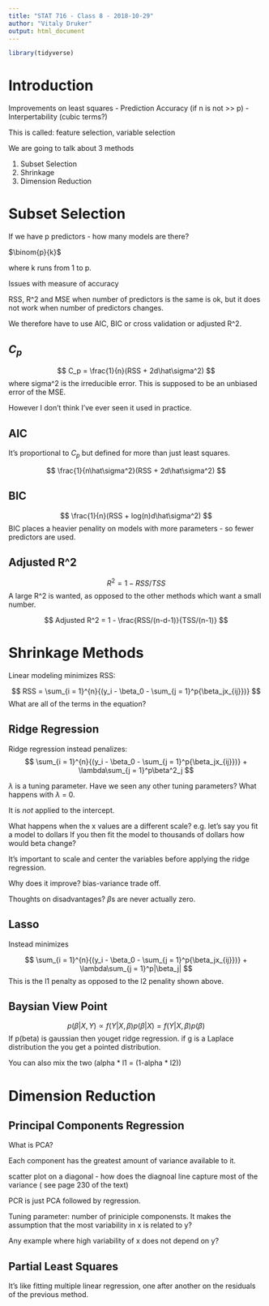 ```yaml
---
title: "STAT 716 - Class 8 - 2018-10-29"
author: "Vitaly Druker"
output: html_document
---
```

 
 
```r
library(tidyverse)
```


# Introduction

Improvements on least squares
 - Prediction Accuracy (if n is not >> p)
 - Interpertability (cubic terms?)
 
 This is called: feature selection, variable selection
 
 We are going to talk about 3 methods
 
 1. Subset Selection
 2. Shrinkage
 3. Dimension Reduction
 
 
# Subset Selection
 If we have p predictors - how many models are there?
 
 $\binom{p}{k}$
  
where k runs from 1 to p.
 
 Issues with measure of accuracy
 
 
RSS, R^2 and MSE when number of predictors is the same is ok, but it does not work when number of predictors changes.

We therefore have to use AIC, BIC or cross validation or adjusted R^2.

## $C_p$

$$
C_p = \frac{1}{n}(RSS + 2d\hat\sigma^2)
$$
 where sigma^2 is the irreducible error. This is supposed to be an unbiased error of the MSE.
 
 However I don't think I've ever seen it used in practice.
 
## AIC
 
 It's proportional to $C_p$ but defined for more than just least squares.
 
 
 $$
 \frac{1}{n\hat\sigma^2}(RSS + 2d\hat\sigma^2)
 $$
 
## BIC

$$
\frac{1}{n}(RSS + log(n)d\hat\sigma^2)
$$
BIC places a heavier penality on models with more parameters - so fewer predictors are used.

## Adjusted R^2

$$
R^2 = 1 - RSS/TSS
$$
A large R^2 is wanted, as opposed to the other methods which want a small number.

$$
Adjusted R^2 = 1 - \frac{RSS/(n-d-1)}{TSS/(n-1)}
$$

# Shrinkage Methods


Linear modeling minimizes RSS:

$$
RSS = \sum_{i = 1}^{n}{(y_i - \beta_0 - \sum_{j = 1}^p{\beta_jx_{ij}})}
$$
What are all of the terms in the equation?

## Ridge Regression

Ridge regression instead penalizes:
$$
\sum_{i = 1}^{n}{(y_i - \beta_0 - \sum_{j = 1}^p{\beta_jx_{ij}})} + \lambda\sum_{j = 1}^p\beta^2_j
$$

$\lambda$ is a tuning parameter. Have we seen any other tuning parameters? What happens with $\lambda$ = 0.

It is _not_ applied to the intercept.

What happens when the x values are a different scale?
e.g. let's say you fit a model to dollars
If you then fit the model to thousands of dollars how would beta change?

It's important to scale and center the variables before applying the ridge regression.

Why does it improve? bias-variance trade off.

Thoughts on disadvantages?
$\beta$s are never actually zero.

## Lasso

Instead minimizes

$$
\sum_{i = 1}^{n}{(y_i - \beta_0 - \sum_{j = 1}^p{\beta_jx_{ij}})} + \lambda\sum_{j = 1}^p|\beta_j|
$$
This is the l1 penalty as opposed to the l2 penality shown above.

## Baysian View Point

$$
p(\beta|X,Y) \propto f(Y|X,\beta)p(\beta|X) = f(Y|X,\beta)p(\beta)
$$
If p(beta) is gaussian then youget ridge regression.
if g is a Laplace distribution the you get a pointed distribution.


You can also mix the two (alpha * l1 = (1-alpha * l2))

# Dimension Reduction

## Principal Components Regression

What is PCA?

Each component has the greatest amount of variance available to it.

scatter plot on a diagonal  - how does the diagnoal line capture most of the variance ( see page 230 of the text)

PCR is just PCA followed by regression.

Tuning parameter: number of priniciple componensts. It makes the assumption that the most variability in x is related to y?

Any example where high variability of x does not depend on y?

## Partial Least Squares

It's like fitting multiple linear regression, one after another on the residuals of the previous method.


 